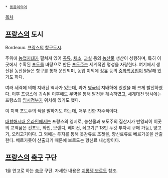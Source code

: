  * [[동음이의어]]

[[목차]]
== [[프랑스]]의 도시 ==
Bordeaux. [[프랑스]]의 [[항구]]도시.

주위에 [[농업]]지대가 펼쳐져 있어 [[곡류]], [[채소]], [[과실]] 등의 [[농산물]] 생산이 성행하며, 특히 이곳에서 수확된 [[포도]]를 바탕으로 만든 [[포도주]]는 세계적인 명성을 자랑한다. 여기에서 생산된 농산물들은 항구를 통해 운반되며, 농업 이외에 [[정유]] 등의 [[중화학공업]]이 발달해 있기도 하다.

여러 세력에 의해 지배된 역사가 있는데, 과거 [[영국]]의 지배하에 있었을 때 크게 발전하였다. 이후 프랑스에 귀속된 이후에도 [[무역]]을 통해 발전을 계속하였고, [[세계대전]] 당시에는 프랑스의 [[임시정부]]가 위치해 있기도 했다.

이 지역 포도주의 색을 말하기도 하는데, 매우 진한 자주색이다.

[[대항해시대 온라인]]에서는 프랑스의 영지로, 농산물과 포도주의 집산지가 반영되어 이곳의 교역품은 건포도, 와인, 브랜디, 베이컨, 쇠고기[* 18만 두캇 투자시 구매 가능], 양고기, 오리고기이다. 그 외에는 투자를 통해 옷감류로 조젯을, 향신료류로 베르가못을 산출한다. 베르가못이 산출되기 때문에 보르도는 향신료 내성항이다. 

== [[프랑스]]의 [[축구]] 구단 ==
1을 연고로 하는 [[축구]] 구단. 자세한 내용은 [[지롱댕 보르도]] 참조.
